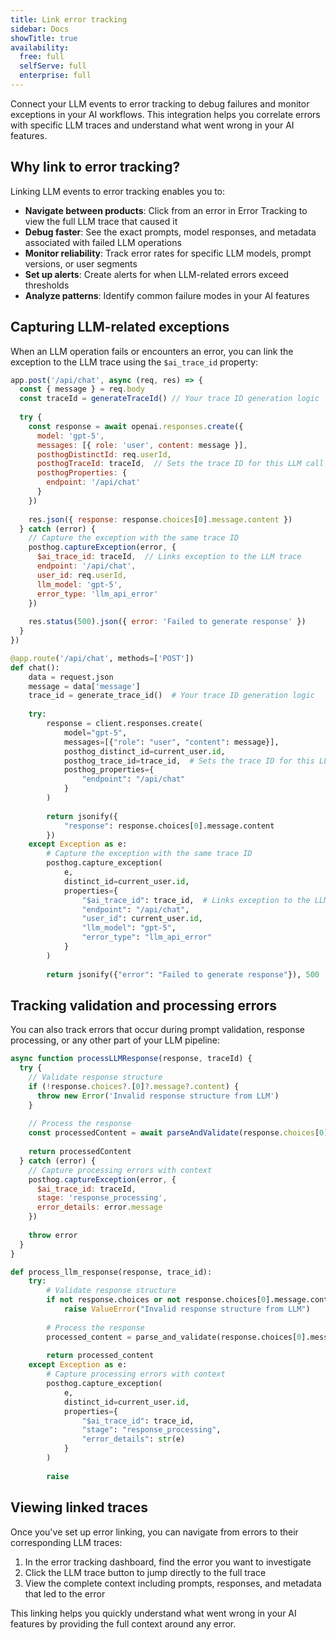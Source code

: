 ```yaml
---
title: Link error tracking
sidebar: Docs
showTitle: true
availability:
  free: full
  selfServe: full
  enterprise: full
---
```


Connect your LLM events to error tracking to debug failures and monitor exceptions in your AI workflows. This integration helps you correlate errors with specific LLM traces and understand what went wrong in your AI features.

## Why link to error tracking?

Linking LLM events to error tracking enables you to:
- **Navigate between products**: Click from an error in Error Tracking to view the full LLM trace that caused it
- **Debug faster**: See the exact prompts, model responses, and metadata associated with failed LLM operations  
- **Monitor reliability**: Track error rates for specific LLM models, prompt versions, or user segments
- **Set up alerts**: Create alerts for when LLM-related errors exceed thresholds
- **Analyze patterns**: Identify common failure modes in your AI features

## Capturing LLM-related exceptions

When an LLM operation fails or encounters an error, you can link the exception to the LLM trace using the `$ai_trace_id` property:

<MultiLanguage>

```javascript file=JavaScript
app.post('/api/chat', async (req, res) => {
  const { message } = req.body
  const traceId = generateTraceId() // Your trace ID generation logic
  
  try {
    const response = await openai.responses.create({
      model: 'gpt-5',
      messages: [{ role: 'user', content: message }],
      posthogDistinctId: req.userId,
      posthogTraceId: traceId,  // Sets the trace ID for this LLM call
      posthogProperties: {
        endpoint: '/api/chat'
      }
    })
    
    res.json({ response: response.choices[0].message.content })
  } catch (error) {
    // Capture the exception with the same trace ID
    posthog.captureException(error, {
      $ai_trace_id: traceId,  // Links exception to the LLM trace
      endpoint: '/api/chat',
      user_id: req.userId,
      llm_model: 'gpt-5',
      error_type: 'llm_api_error'
    })
    
    res.status(500).json({ error: 'Failed to generate response' })
  }
})
```

```python file=Python
@app.route('/api/chat', methods=['POST'])
def chat():
    data = request.json
    message = data['message']
    trace_id = generate_trace_id()  # Your trace ID generation logic
    
    try:
        response = client.responses.create(
            model="gpt-5",
            messages=[{"role": "user", "content": message}],
            posthog_distinct_id=current_user.id,
            posthog_trace_id=trace_id,  # Sets the trace ID for this LLM call
            posthog_properties={
                "endpoint": "/api/chat"
            }
        )
        
        return jsonify({
            "response": response.choices[0].message.content
        })
    except Exception as e:
        # Capture the exception with the same trace ID
        posthog.capture_exception(
            e,
            distinct_id=current_user.id,
            properties={
                "$ai_trace_id": trace_id,  # Links exception to the LLM trace
                "endpoint": "/api/chat",
                "user_id": current_user.id,
                "llm_model": "gpt-5",
                "error_type": "llm_api_error"
            }
        )
        
        return jsonify({"error": "Failed to generate response"}), 500
```

</MultiLanguage>

## Tracking validation and processing errors

You can also track errors that occur during prompt validation, response processing, or any other part of your LLM pipeline:

<MultiLanguage>

```javascript file=JavaScript
async function processLLMResponse(response, traceId) {
  try {
    // Validate response structure
    if (!response.choices?.[0]?.message?.content) {
      throw new Error('Invalid response structure from LLM')
    }
    
    // Process the response
    const processedContent = await parseAndValidate(response.choices[0].message.content)
    
    return processedContent
  } catch (error) {
    // Capture processing errors with context
    posthog.captureException(error, {
      $ai_trace_id: traceId,
      stage: 'response_processing',
      error_details: error.message
    })
    
    throw error
  }
}
```

```python file=Python
def process_llm_response(response, trace_id):
    try:
        # Validate response structure
        if not response.choices or not response.choices[0].message.content:
            raise ValueError("Invalid response structure from LLM")
        
        # Process the response
        processed_content = parse_and_validate(response.choices[0].message.content)
        
        return processed_content
    except Exception as e:
        # Capture processing errors with context
        posthog.capture_exception(
            e,
            distinct_id=current_user.id,
            properties={
                "$ai_trace_id": trace_id,
                "stage": "response_processing",
                "error_details": str(e)
            }
        )
        
        raise
```

</MultiLanguage>

## Viewing linked traces

Once you've set up error linking, you can navigate from errors to their corresponding LLM traces:

1. In the error tracking dashboard, find the error you want to investigate
2. Click the LLM trace button to jump directly to the full trace
3. View the complete context including prompts, responses, and metadata that led to the error

This linking helps you quickly understand what went wrong in your AI features by providing the full context around any error.